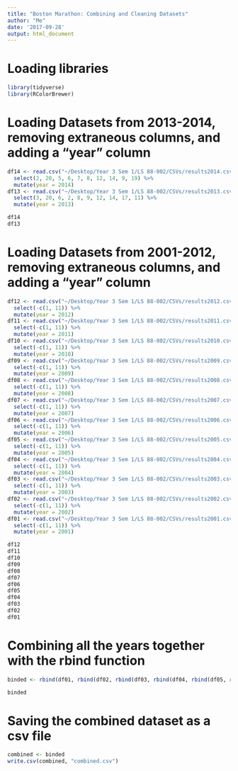```yaml
---
title: "Boston Marathon: Combining and Cleaning Datasets"
author: "Me"
date: '2017-09-28'
output: html_document
---
```


# Loading libraries
```r
library(tidyverse)
library(RColorBrewer)
```


# Loading Datasets from 2013-2014, removing extraneous columns, and adding a "year" column
```r
df14 <- read.csv("~/Desktop/Year 3 Sem 1/LS 88-002/CSVs/results2014.csv") %>%
  select(2, 20, 5, 6, 7, 8, 12, 14, 9, 19) %>%
  mutate(year = 2014)
df13 <- read.csv("~/Desktop/Year 3 Sem 1/LS 88-002/CSVs/results2013.csv") %>%
  select(3, 20, 6, 2, 8, 9, 12, 14, 17, 11) %>%
  mutate(year = 2013)

df14
df13
```


# Loading Datasets from 2001-2012, removing extraneous columns, and adding a "year" column
```r
df12 <- read.csv("~/Desktop/Year 3 Sem 1/LS 88-002/CSVs/results2012.csv") %>%
  select(-c(1, 11)) %>%
  mutate(year = 2012)
df11 <- read.csv("~/Desktop/Year 3 Sem 1/LS 88-002/CSVs/results2011.csv") %>%
  select(-c(1, 11)) %>%
  mutate(year = 2011)
df10 <- read.csv("~/Desktop/Year 3 Sem 1/LS 88-002/CSVs/results2010.csv") %>%
  select(-c(1, 11)) %>%
  mutate(year = 2010)
df09 <- read.csv("~/Desktop/Year 3 Sem 1/LS 88-002/CSVs/results2009.csv") %>%
  select(-c(1, 11)) %>%
  mutate(year = 2009)
df08 <- read.csv("~/Desktop/Year 3 Sem 1/LS 88-002/CSVs/results2008.csv") %>%
  select(-c(1, 11)) %>%
  mutate(year = 2008) 
df07 <- read.csv("~/Desktop/Year 3 Sem 1/LS 88-002/CSVs/results2007.csv") %>%
  select(-c(1, 11)) %>%
  mutate(year = 2007)
df06 <- read.csv("~/Desktop/Year 3 Sem 1/LS 88-002/CSVs/results2006.csv") %>%
  select(-c(1, 11)) %>%
  mutate(year = 2006)
df05 <- read.csv("~/Desktop/Year 3 Sem 1/LS 88-002/CSVs/results2005.csv") %>%
  select(-c(1, 11)) %>%
  mutate(year = 2005)
df04 <- read.csv("~/Desktop/Year 3 Sem 1/LS 88-002/CSVs/results2004.csv") %>%
  select(-c(1, 11)) %>%
  mutate(year = 2004)
df03 <- read.csv("~/Desktop/Year 3 Sem 1/LS 88-002/CSVs/results2003.csv") %>%
  select(-c(1, 11)) %>%
  mutate(year = 2003)
df02 <- read.csv("~/Desktop/Year 3 Sem 1/LS 88-002/CSVs/results2002.csv") %>%
  select(-c(1, 11)) %>%
  mutate(year = 2002)
df01 <- read.csv("~/Desktop/Year 3 Sem 1/LS 88-002/CSVs/results2001.csv") %>%
  select(-c(1, 11)) %>%
  mutate(year = 2001)

df12
df11
df10
df09
df08
df07
df06
df05
df04
df03
df02
df01
```


# Combining all the years together with the rbind function
```r
binded <- rbind(df01, rbind(df02, rbind(df03, rbind(df04, rbind(df05, rbind(df06, rbind(df07, rbind(df08, rbind(df09, rbind(df10, rbind(df11, rbind(df12, rbind(df13, df14)))))))))))))

binded
```


# Saving the combined dataset as a csv file
```r
combined <- binded
write.csv(combined, "combined.csv")
```



